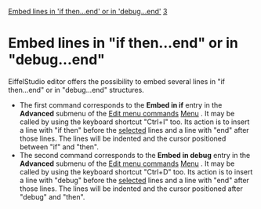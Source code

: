 [[Property:title|Embed lines in 'if then...end' or in 'debug...end']]
[[Property:weight|3]]
=Embed lines in "if then...end" or in "debug...end"=

EiffelStudio editor offers the possibility to embed several lines in "if then...end" or in "debug...end" structures. 
* The first command corresponds to the '''Embed in if''' entry in the '''Advanced''' submenu of the [[Edit menu commands]]  [[Edit menu commands| Menu]] . It may be called by using the keyboard shortcut "Ctrl+I" too. Its action is to insert a line with "if then" before the [[Selection|selected]]  lines and a line with "end" after those lines. The lines will be indented and the cursor positioned between "if" and "then". 
* The second command corresponds to the '''Embed in debug''' entry in the '''Advanced''' submenu of the [[Edit menu commands]]  [[Edit menu commands| Menu]] . It may be called by using the keyboard shortcut "Ctrl+D" too. Its action is to insert a line with "debug" before the [[Selection|selected]]  lines and a line with "end" after those lines. The lines will be indented and the cursor positioned after "debug" and "then". 

{{note| '''Note''': If there is no selection, these commands will be applied to the current line. }}




